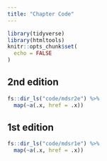 ```yaml
---
title: "Chapter Code"
---
```


```r
library(tidyverse)
library(htmltools)
knitr::opts_chunk$set(
  echo = FALSE
)
```


## 2nd edition

```r
fs::dir_ls("code/mdsr2e") %>%
  map(~a(.x, href = .x))
```


## 1st edition

```r
fs::dir_ls("code/mdsr1e") %>%
  map(~a(.x, href = .x))
```
